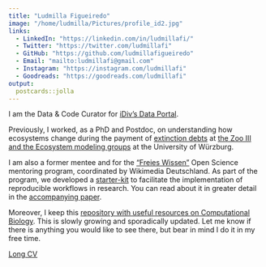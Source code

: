 ```yaml
---
title: "Ludmilla Figueiredo"
image: "/home/ludmilla/Pictures/profile_id2.jpg"
links:
  - LinkedIn: "https://linkedin.com/in/ludmillafi/"
  - Twitter: "https://twitter.com/ludmillafi"
  - GitHub: "https://github.com/ludmillafigueiredo"
  - Email: "mailto:ludmillafi@gmail.com"
  - Instagram: "https://instagram.com/ludmillafi"
  - Goodreads: "https://goodreads.com/ludmillafi"
output:
  postcards::jolla
---
```

 
I am the Data & Code Curator for [iDiv's Data Portal](https://www.idiv.de/de/forschung/plattformen.html#27).

Previously, I worked, as a PhD and Postdoc, on understanding how ecosystems change during the payment of [extinction debts](https://www.youtube.com/watch?v=NUgmctx6OlM) at [the Zoo III and the Ecosystem modeling groups](https://www.biozentrum.uni-wuerzburg.de/cctb/research/ecosystem-modeling/) at the University of Würzburg.

I am also a former mentee and for the ["Freies Wissen"](https://de.wikiversity.org/wiki/Wikiversity:Fellow-Programm_Freies_Wissen/Fellows2020) Open Science mentoring program, coordinated by Wikimedia Deutschland. 
As part of the program, we developed a [starter-kit](https://github.com/FellowsFreiesWissen/computational_notebooks) to facilitate the implementation of reproducible workflows in research. You can read about it in greater detail in the [accompanying paper](https://journals.plos.org/ploscompbiol/article?id=10.1371/journal.pcbi.1010356).

Moreover, I keep this [repository with useful resources on Computational Biology](https://github.com/ludmillafigueiredo/useful_stuff). This is slowly growing and sporadically updated. Let me know if there is anything you would like to see there, but bear in mind I do it in my free time.

[Long CV](https://github.com/ludmillafigueiredo/ludmillafigueiredo.github.io/blob/master/cv.md)
